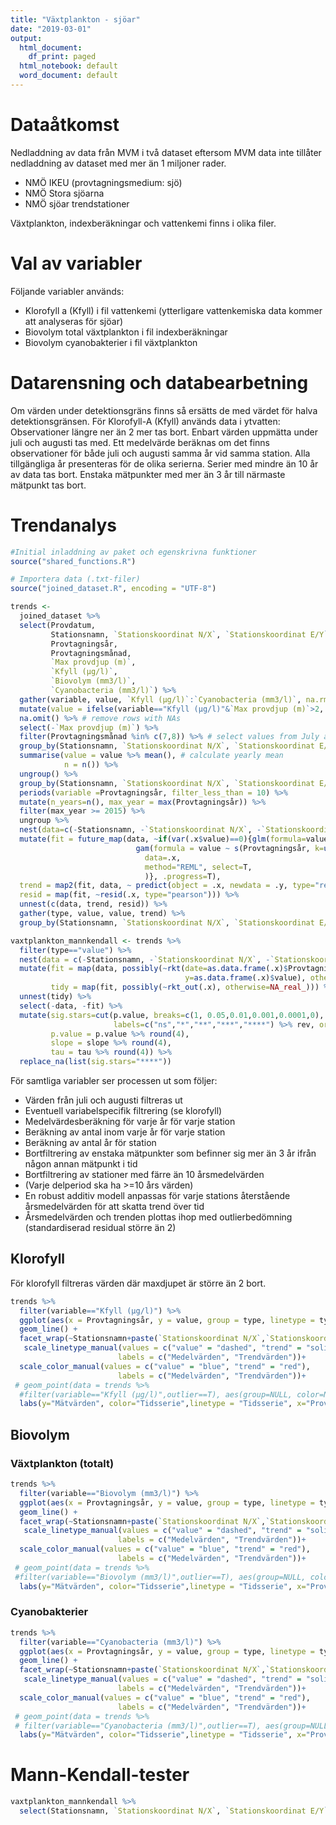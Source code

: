 ---
title: "Växtplankton - sjöar"
date: "2019-03-01"
output:
  html_document:
    df_print: paged
  html_notebook: default
  word_document: default
---

# Dataåtkomst

Nedladdning av data från MVM i två dataset eftersom MVM data inte tillåter nedladdning av dataset med mer än 1 miljoner rader. 

* NMÖ IKEU (provtagningsmedium: sjö)
* NMÖ Stora sjöarna
* NMÖ sjöar trendstationer

Växtplankton, indexberäkningar och vattenkemi finns i olika filer.

# Val av variabler
Följande variabler används:

*	Klorofyll a (Kfyll) i fil vattenkemi (ytterligare vattenkemiska data kommer att analyseras för sjöar)
*	Biovolym total växtplankton i fil indexberäkningar
*	Biovolym cyanobakterier i fil växtplankton

# Datarensning och databearbetning
Om värden under detektionsgräns finns så ersätts de med värdet för halva detektionsgränsen.
För Klorofyll-A (Kfyll) används data i ytvatten: Observationer längre ner än 2 mer tas bort. 
Enbart värden uppmätta under juli och augusti tas med. Ett medelvärde beräknas om det finns observationer för både juli och augusti samma år vid samma station. 
Alla tillgängliga år presenteras för de olika serierna.
Serier med mindre än 10 år av data tas bort. Enstaka mätpunkter med mer än 3 år till närmaste mätpunkt tas bort.

# Trendanalys

```{r include=FALSE}
#Initial inladdning av paket och egenskrivna funktioner
source("shared_functions.R")
```

```{r include=FALSE}
# Importera data (.txt-filer)
source("joined_dataset.R", encoding = "UTF-8")
```


```{r include=FALSE}
trends <- 
  joined_dataset %>% 
  select(Provdatum, 
         Stationsnamn, `Stationskoordinat N/X`, `Stationskoordinat E/Y`, 
         Provtagningsår, 
         Provtagningsmånad,
         `Max provdjup (m)`, 
         `Kfyll (µg/l)`,
         `Biovolym (mm3/l)`,
         `Cyanobacteria (mm3/l)`) %>% 
  gather(variable, value, `Kfyll (µg/l)`:`Cyanobacteria (mm3/l)`, na.rm = T) %>% 
  mutate(value = ifelse(variable=="Kfyll (µg/l)"&`Max provdjup (m)`>2, NA_real_, value)) %>% # set Kfyll values for maximum sample depth more than 2 meter to NA
  na.omit() %>% # remove rows with NAs
  select(-`Max provdjup (m)`) %>% 
  filter(Provtagningsmånad %in% c(7,8)) %>% # select values from July and August 
  group_by(Stationsnamn, `Stationskoordinat N/X`, `Stationskoordinat E/Y`, Provtagningsår, variable) %>% 
  summarise(value = value %>% mean(), # calculate yearly mean
            n = n()) %>% 
  ungroup() %>% 
  group_by(Stationsnamn, `Stationskoordinat N/X`, `Stationskoordinat E/Y`, variable) %>% 
  periods(variable =Provtagningsår, filter_less_than = 10) %>%
  mutate(n_years=n(), max_year = max(Provtagningsår)) %>%
  filter(max_year >= 2015) %>% 
  ungroup %>% 
  nest(data=c(-Stationsnamn, -`Stationskoordinat N/X`, -`Stationskoordinat E/Y`, -variable)) %>% 
  mutate(fit = future_map(data, ~if(var(.x$value)==0){glm(formula=value~Provtagningsår, data=.x)}else{
                            gam(formula = value ~ s(Provtagningsår, k=unique(.x$n_years-2)),
                              data=.x, 
                              method="REML", select=T,
                              )}, .progress=T),
  trend = map2(fit, data, ~ predict(object = .x, newdata = .y, type="response")),
  resid = map(fit, ~resid(.x, type="pearson"))) %>% 
  unnest(c(data, trend, resid)) %>% 
  gather(type, value, value, trend) %>% 
  group_by(Stationsnamn, `Stationskoordinat N/X`, `Stationskoordinat E/Y`, variable)
```

```{r include=FALSE}
vaxtplankton_mannkendall <- trends %>% 
  filter(type=="value") %>% 
  nest(data = c(-Stationsnamn, -`Stationskoordinat N/X`, -`Stationskoordinat E/Y`,-variable)) %>% 
  mutate(fit = map(data, possibly(~rkt(date=as.data.frame(.x)$Provtagningsår, 
                                       y=as.data.frame(.x)$value), otherwise=NA_real_)),
         tidy = map(fit, possibly(~rkt_out(.x), otherwise=NA_real_))) %>% 
  unnest(tidy) %>% 
  select(-data, -fit) %>% 
  mutate(sig.stars=cut(p.value, breaks=c(1, 0.05,0.01,0.001,0.0001,0), 
                       labels=c("ns","*","**","***","****") %>% rev, ordered_result = T),
         p.value = p.value %>% round(4),
         slope = slope %>% round(4), 
         tau = tau %>% round(4)) %>% 
  replace_na(list(sig.stars="****"))
```

För samtliga variabler ser processen ut som följer:

 * Värden från juli och augusti filtreras ut
 * Eventuell variabelspecifik filtrering (se klorofyll)
 * Medelvärdesberäkning för varje år för varje station
 * Beräkning av antal inom varje år för varje station
 * Beräkning av antal år för station
 * Bortfiltrering av enstaka mätpunkter som befinner sig mer än 3 år ifrån någon annan mätpunkt i tid
 * Bortfiltrering av stationer med färre än 10 årsmedelvärden
 * (Varje delperiod ska ha >=10 års värden)
 * En robust additiv modell anpassas för varje stations återstående årsmedelvärden för att skatta trend över tid
 * Årsmedelvärden och trenden plottas ihop med outlierbedömning (standardiserad residual större än 2)
 

## Klorofyll

För klorofyll filtreras värden där maxdjupet är större än 2 bort. 

```{r echo=FALSE, fig.height=20, fig.width=20, message=FALSE, warning=FALSE, out.extra='angle=90'}
trends %>% 
  filter(variable=="Kfyll (µg/l)") %>% 
  ggplot(aes(x = Provtagningsår, y = value, group = type, linetype = type, color = type)) +
  geom_line() +
  facet_wrap(~Stationsnamn+paste(`Stationskoordinat N/X`,`Stationskoordinat E/Y`), scales = "free_y")+
   scale_linetype_manual(values = c("value" = "dashed", "trend" = "solid"), 
                        labels = c("Medelvärden", "Trendvärden"))+
  scale_color_manual(values = c("value" = "blue", "trend" = "red"), 
                        labels = c("Medelvärden", "Trendvärden"))+
 # geom_point(data = trends %>% 
  #filter(variable=="Kfyll (µg/l)",outlier==T), aes(group=NULL, color=NULL), color="red")+
  labs(y="Mätvärden", color="Tidsserie",linetype = "Tidsserie", x="Provtagningsår")
```


## Biovolym

### Växtplankton (totalt)

```{r echo=FALSE, fig.height=20, fig.width=20, message=FALSE, warning=FALSE, out.extra='angle=90'}
trends %>% 
  filter(variable=="Biovolym (mm3/l)") %>% 
  ggplot(aes(x = Provtagningsår, y = value, group = type, linetype = type, color = type)) +
  geom_line() +
  facet_wrap(~Stationsnamn+paste(`Stationskoordinat N/X`,`Stationskoordinat E/Y`), scales = "free_y")+
   scale_linetype_manual(values = c("value" = "dashed", "trend" = "solid"), 
                        labels = c("Medelvärden", "Trendvärden"))+
  scale_color_manual(values = c("value" = "blue", "trend" = "red"), 
                        labels = c("Medelvärden", "Trendvärden"))+
 # geom_point(data = trends %>% 
 #filter(variable=="Biovolym (mm3/l)",outlier==T), aes(group=NULL, color=NULL), color="red")+
  labs(y="Mätvärden", color="Tidsserie",linetype = "Tidsserie", x="Provtagningsår")
```

### Cyanobakterier

```{r echo=FALSE, fig.height=20, fig.width=20, message=FALSE, warning=FALSE, out.extra='angle=90'}
trends %>% 
  filter(variable=="Cyanobacteria (mm3/l)") %>% 
  ggplot(aes(x = Provtagningsår, y = value, group = type, linetype = type, color = type)) +
  geom_line() +
  facet_wrap(~Stationsnamn+paste(`Stationskoordinat N/X`,`Stationskoordinat E/Y`), scales = "free_y")+
   scale_linetype_manual(values = c("value" = "dashed", "trend" = "solid"), 
                        labels = c("Medelvärden", "Trendvärden"))+
  scale_color_manual(values = c("value" = "blue", "trend" = "red"), 
                        labels = c("Medelvärden", "Trendvärden"))+
 # geom_point(data = trends %>% 
 # filter(variable=="Cyanobacteria (mm3/l)",outlier==T), aes(group=NULL, color=NULL), color="red")+
  labs(y="Mätvärden", color="Tidsserie",linetype = "Tidsserie", x="Provtagningsår")
```

# Mann-Kendall-tester

```{r echo=FALSE, message=FALSE, warning=FALSE}
vaxtplankton_mannkendall %>% 
  select(Stationsnamn, `Stationskoordinat N/X`, `Stationskoordinat E/Y`, variable, p.value, statistic, slope, tau, sig.stars) %>% datatable()

```




